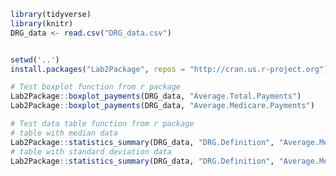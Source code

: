 ```{r}
library(tidyverse)
library(knitr)
DRG_data <- read.csv("DRG_data.csv")
```

```{}
```

```{r}
setwd('..')
install.packages("Lab2Package", repos = "http://cran.us.r-project.org") # install r package
```

```{r}
# Test boxplot function from r package
Lab2Package::boxplot_payments(DRG_data, "Average.Total.Payments")
Lab2Package::boxplot_payments(DRG_data, "Average.Medicare.Payments")
```

```{r}
# Test data table function from r package
# table with median data
Lab2Package::statistics_summary(DRG_data, "DRG.Definition", "Average.Medicare.Payments", "median") 
# table with standard deviation data
Lab2Package::statistics_summary(DRG_data, "DRG.Definition", "Average.Medicare.Payments", "stdev")
```

